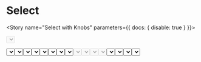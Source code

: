 

<Meta component={Select} title="Components/Molecules/Form Controls/Select" />

# Select
<Description of={Select} />
<Props of={Select} />

<Story name="Select with Knobs" parameters={{ docs: { disable: true } }}>
  <form id="selectWithKnobsForm">
    <Select
      btnOptions={{
        btnClick: action('`Select with Knobs` button onClick event triggered.'),
        btnIcon: text('btnIcon', 'navigate', 'Button Options'),
      }}
      className={text('className', '', 'Select Options')}
      disabled={boolean('disabled', false, 'Select Options')}
      errorMsg={text('errorMsg', '', 'Select Options')}
      formId={text('formId', 'selectWithKnobForm', 'Select Options')}
      handleChange={action('`Select with Knobs` onChange event triggered.')}
      helpText={text('helpText', 'This is useful or helpful information.', 'Select Options')}
      icon={text('icon', '', 'Select Options')}
      label={text('label', 'Select with Knobs', 'Select Options')}
      name={text('name', 'selectWithKnobs', 'Select Options')}
      options={[
        {
          name: 'Option 1',
          value: '1',
        },
        {
          name: 'Option 2',
          value: '2',
        }
      ]}
      placeholder={text('placeholder', 'Please make a choice', 'Select Options')}
      selectedValue={radios('selectedValue', { None: 'none', 'Option 1': '1', 'Option 2': '2' }, 'none', 'Select Options')}
    />
  </form>
</Story>

### Types
<Preview>
  <Story name="Select Types">
    <form>
      <Select
        handleChange={action('`Select Types` Default Select onChange event triggered.')}
        label="Default Select"
        name="defaultSelect"
        options={[
          {
           name: 'option 1',
           value: 1,
         },
         {
           name: 'option 2',
           value: 2,
          },
       ]}
      />
      <Select
        handleChange={action('`Select Types` Default Select with Help Text onChange event triggered.')}
        helpText="This is useful or helpful information."
        label="Default Select with Help Text"
        name="defaultSelectWithHelpText"
        options={[
          {
           name: 'option 1',
           value: 1,
         },
         {
           name: 'option 2',
           value: 2,
          },
       ]}
      />
      <Select
        handleChange={action('`Select Types` with Icon onChange event triggered.')}
        icon="edit"
        label="Default Select with Icon"
        name="defaultSelectWithIcon"
        options={[
          {
           name: 'option 1',
           value: 1,
         },
         {
           name: 'option 2',
           value: 2,
          },
       ]}
      />
      <Select
        btnOptions={{
          btnClick: action('`Select Types` Default Select with Button button onClick event triggered'),
          btnIcon: "add",
        }}
        handleChange={action('`Select Types` Default Select with Button onChange event triggered.')}
        label="Default Select with Button"
        name="defaultSelectWithButton"
        options={[
          {
           name: 'option 1',
           value: 1,
         },
         {
           name: 'option 2',
           value: 2,
          },
       ]}
      />
    </form>
  </Story>
</Preview>

### States
<Preview>
  <Story name="Select States">
    <form>
      <h2>Default</h2>
      <Select
        handleChange={action('`Select States` Default Select onChange event triggered.')}
        label="Default Select"
        name="defaultSelect2"
        options={[
          {
           name: 'option 1',
           value: 1,
         },
         {
           name: 'option 2',
           value: 2,
          },
       ]}
      />
      <Select
        handleChange={action('`Select States` Default Select with Help Text onChange event triggered.')}
        helpText="This is useful or helpful information."
        label="Default Select with Help Text"
        name="defaultSelectwithHelpText2"
        options={[
          {
           name: 'option 1',
           value: 1,
         },
         {
           name: 'option 2',
           value: 2,
          },
       ]}
      />
      <Select
        handleChange={action('`Select States` Default Select with Icon onChange event triggered.')}
        icon="calendar"
        label="Default Select with Icon"
        name="defaultSelectWithIcon2"
        options={[
          {
           name: 'option 1',
           value: 1,
         },
         {
           name: 'option 2',
           value: 2,
          },
       ]}
      />
      <Select
        btnOptions={{
          btnClick: action('`Select States` Default Select with Button button onClick event triggered'),
          btnIcon: "add",
        }}
        handleChange={action('`Select States` Default Select with Button onChange event triggered.')}
        label="Default Select with button"
        name="defaultSelectWithButton2"
        options={[
          {
           name: 'option 1',
           value: 1,
         },
         {
           name: 'option 2',
           value: 2,
          },
       ]}
      />
      <h2>Disabled</h2>
      <Select
        disabled
        handleChange={action('`Select States` Disabled Select onChange event triggered.')}
        label="Disabled Select"
        name="disabledSelect"
        options={[
          {
           name: 'option 1',
           value: 1,
         },
         {
           name: 'option 2',
           value: 2,
          },
       ]}
      />
      <Select
        disabled
        handleChange={action('`Select States` Disabled Select with Help Text onChange event triggered.')}
        helpText="This is useful or helpful information."
        label="Disabled Select with Help Text"
        name="disabledSelectWithHelpText"
        options={[
          {
           name: 'option 1',
           value: 1,
         },
         {
           name: 'option 2',
           value: 2,
          },
       ]}
      />
      <Select
        disabled
        handleChange={action('`Select States` Disabled Select with Icon onChange event triggered.')}
        icon="calendar"
        label="Disabled Select with Icon"
        name="disabledSelectWithIcon"
        options={[
          {
           name: 'option 1',
           value: 1,
         },
         {
           name: 'option 2',
           value: 2,
          },
       ]}
      />
      <Select
        btnOptions={{
          btnClick: action('`Select States` Disabled Select with Button button onClick event triggered'),
          btnIcon: "add",
        }}
        disabled
        handleChange={action('`Select States` Disabled Select with Button onChange event triggered.')}
        label="Disabled Select with Button"
        name="disabledSelectWithButton"
        options={[
          {
           name: 'option 1',
           value: 1,
         },
         {
           name: 'option 2',
           value: 2,
          },
       ]}
      />
      <h2>Error</h2>
      <Select
        errorMsg="Error with Selection"
        handleChange={action('`Select States` Error Select onChange event triggered.')}
        label="Error Select"
        name="errorSelect"
        options={[
          {
           name: 'option 1',
           value: 1,
         },
         {
           name: 'option 2',
           value: 2,
          },
       ]}
      />
      <Select
        errorMsg="Error with Selection"
        handleChange={action('`Select States` Error Select with Help Text onChange event triggered.')}
        helpText="This is usefule or helpful information."
        label="Error Select with Help Text"
        name="errorSelectWithHelpText"
        options={[
          {
           name: 'option 1',
           value: 1,
         },
         {
           name: 'option 2',
           value: 2,
          },
       ]}
      />
      <Select
        errorMsg="Error with Selection"
        handleChange={action('`Select States` Error Select with Icon onChange event triggered.')}
        icon="calendar"
        label="Error Select with Icon"
        name="errorSelectWithIcon"
        options={[
          {
           name: 'option 1',
           value: 1,
         },
         {
           name: 'option 2',
           value: 2,
          },
       ]}
      />
      <Select
        btnOptions={{
          btnClick: action('`Select States` Error Select with Button button onClick event triggered'),
          btnIcon: "add",
        }}
        errorMsg="Error with Selection"
        handleChange={action('`Select States` Error Select with Button onChange event triggered.')}
        label="Error Select with Button"
        name="errorSelect"
        options={[
          {
           name: 'option 1',
           value: 1,
         },
         {
           name: 'option 2',
           value: 2,
          },
       ]}
      />
    </form>
  </Story>
</Preview>
